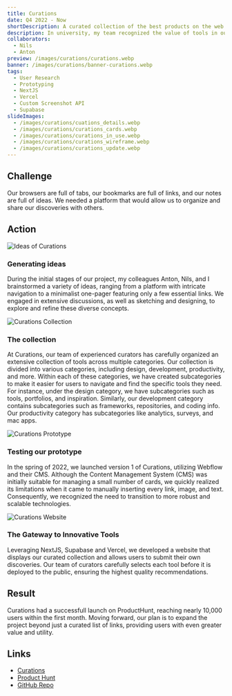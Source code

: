 ```yaml
---
title: Curations
date: Q4 2022 - Now
shortDescription: A curated collection of the best products on the web
description: In university, my team recognized the value of tools in our daily lives and decided to create a collection of them. We started with a Notion database-page, but wanted to share it more widely. Using the Notion API, we developed a website where users can view our curated collection and submit their own discoveries. Our curators meticulously select each tool, guaranteeing the best recommendations. Our platform has helped countless individuals find new and innovative tools and gain inspiration.
collaborators:
  - Nils
  - Anton
preview: /images/curations/curations.webp
banner: /images/curations/banner-curations.webp
tags:
  - User Research
  - Prototyping
  - NextJS
  - Vercel
  - Custom Screenshot API
  - Supabase
slideImages:
  - /images/curations/cuations_details.webp
  - /images/curations/curations_cards.webp
  - /images/curations/curations_in_use.webp
  - /images/curations/curations_wireframe.webp
  - /images/curations/curations_update.webp
---
```


<Layered>

## Challenge

Our browsers are full of tabs, our bookmarks are full of links, and our notes are full of ideas. We needed a platform that would allow us to organize and share our discoveries with others.

</Layered>

<Sticked>

## Action

<div>

![Ideas of Curations](/images/curations/curations_ideas.webp)

### Generating ideas

During the initial stages of our project, my colleagues Anton, Nils, and I brainstormed a variety of ideas, ranging from a platform with intricate navigation to a minimalist one-pager featuring only a few essential links. We engaged in extensive discussions, as well as sketching and designing, to explore and refine these diverse concepts.

![Curations Collection](/images/curations/curations_collection.webp)

### The collection

At Curations, our team of experienced curators has carefully organized an extensive collection of tools across multiple categories. Our collection is divided into various categories, including design, development, productivity, and more. Within each of these categories, we have created subcategories to make it easier for users to navigate and find the specific tools they need. For instance, under the design category, we have subcategories such as tools, portfolios, and inspiration. Similarly, our development category contains subcategories such as frameworks, repositories, and coding info. Our productivity category has subcategories like analytics, surveys, and mac apps.

![Curations Prototype](/images/curations/curations_prototype.webp)

### Testing our prototype

In the spring of 2022, we launched version 1 of Curations, utilizing Webflow and their CMS. Although the Content Management System (CMS) was initially suitable for managing a small number of cards, we quickly realized its limitations when it came to manually inserting every link, image, and text. Consequently, we recognized the need to transition to more robust and scalable technologies.

![Curations Website](/images/curations/curations_site.webp)

### The Gateway to Innovative Tools

Leveraging NextJS, Supabase and Vercel, we developed a website that displays our curated collection and allows users to submit their own discoveries. Our team of curators carefully selects each tool before it is deployed to the public, ensuring the highest quality recommendations.

</div>

</Sticked>

<Layered>

## Result

Curations had a successfull launch on ProductHunt, reaching nearly 10,000 users within the first month. Moving forward, our plan is to expand the project beyond just a curated list of links, providing users with even greater value and utility.

</Layered>

<Layered>

## Links

- [Curations](https://www.curations.tech/)
- [Product Hunt](https://www.producthunt.com/products/curations)
- [GitHub Repo](https://github.com/floriandwt/Curations)

</Layered>
